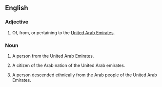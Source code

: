==English==

===Adjective===
{{en-adj|-}}

# Of, from, or pertaining to the [[United Arab Emirates]].
#: ''<!-- example sentence -->''

===Noun===
{{en-noun}}

# A person from the United Arab Emirates.
# {{historical}} A citizen of the Arab nation of the United Arab emirates.
# A person descended ethnically from the Arab people of the United Arab Emirates.